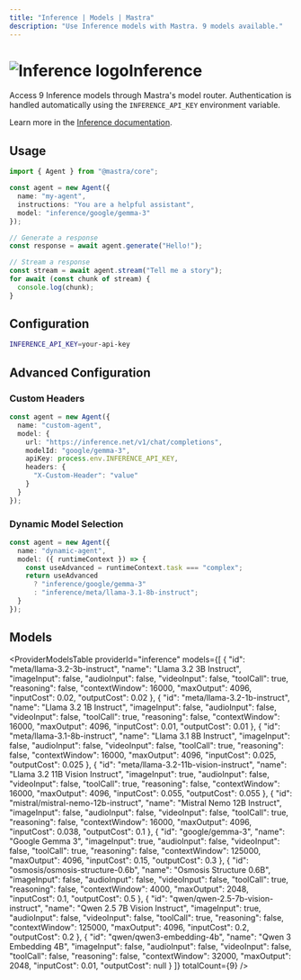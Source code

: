 ```yaml
---
title: "Inference | Models | Mastra"
description: "Use Inference models with Mastra. 9 models available."
---
```



# <img src="https://models.dev/logos/inference.svg" alt="Inference logo" className="inline w-8 h-8 mr-2 align-middle dark:invert dark:brightness-0 dark:contrast-200" />Inference

Access 9 Inference models through Mastra's model router. Authentication is handled automatically using the `INFERENCE_API_KEY` environment variable.

Learn more in the [Inference documentation](https://inference.net/models).

## Usage

```typescript
import { Agent } from "@mastra/core";

const agent = new Agent({
  name: "my-agent",
  instructions: "You are a helpful assistant",
  model: "inference/google/gemma-3"
});

// Generate a response
const response = await agent.generate("Hello!");

// Stream a response
const stream = await agent.stream("Tell me a story");
for await (const chunk of stream) {
  console.log(chunk);
}
```

## Configuration

```bash
INFERENCE_API_KEY=your-api-key
```

## Advanced Configuration

### Custom Headers

```typescript
const agent = new Agent({
  name: "custom-agent",
  model: {
    url: "https://inference.net/v1/chat/completions",
    modelId: "google/gemma-3",
    apiKey: process.env.INFERENCE_API_KEY,
    headers: {
      "X-Custom-Header": "value"
    }
  }
});
```

### Dynamic Model Selection

```typescript
const agent = new Agent({
  name: "dynamic-agent",
  model: ({ runtimeContext }) => {
    const useAdvanced = runtimeContext.task === "complex";
    return useAdvanced 
      ? "inference/google/gemma-3"
      : "inference/meta/llama-3.1-8b-instruct";
  }
});
```

## Models

<ProviderModelsTable 
  providerId="inference" 
  models={[
  {
    "id": "meta/llama-3.2-3b-instruct",
    "name": "Llama 3.2 3B Instruct",
    "imageInput": false,
    "audioInput": false,
    "videoInput": false,
    "toolCall": true,
    "reasoning": false,
    "contextWindow": 16000,
    "maxOutput": 4096,
    "inputCost": 0.02,
    "outputCost": 0.02
  },
  {
    "id": "meta/llama-3.2-1b-instruct",
    "name": "Llama 3.2 1B Instruct",
    "imageInput": false,
    "audioInput": false,
    "videoInput": false,
    "toolCall": true,
    "reasoning": false,
    "contextWindow": 16000,
    "maxOutput": 4096,
    "inputCost": 0.01,
    "outputCost": 0.01
  },
  {
    "id": "meta/llama-3.1-8b-instruct",
    "name": "Llama 3.1 8B Instruct",
    "imageInput": false,
    "audioInput": false,
    "videoInput": false,
    "toolCall": true,
    "reasoning": false,
    "contextWindow": 16000,
    "maxOutput": 4096,
    "inputCost": 0.025,
    "outputCost": 0.025
  },
  {
    "id": "meta/llama-3.2-11b-vision-instruct",
    "name": "Llama 3.2 11B Vision Instruct",
    "imageInput": true,
    "audioInput": false,
    "videoInput": false,
    "toolCall": true,
    "reasoning": false,
    "contextWindow": 16000,
    "maxOutput": 4096,
    "inputCost": 0.055,
    "outputCost": 0.055
  },
  {
    "id": "mistral/mistral-nemo-12b-instruct",
    "name": "Mistral Nemo 12B Instruct",
    "imageInput": false,
    "audioInput": false,
    "videoInput": false,
    "toolCall": true,
    "reasoning": false,
    "contextWindow": 16000,
    "maxOutput": 4096,
    "inputCost": 0.038,
    "outputCost": 0.1
  },
  {
    "id": "google/gemma-3",
    "name": "Google Gemma 3",
    "imageInput": true,
    "audioInput": false,
    "videoInput": false,
    "toolCall": true,
    "reasoning": false,
    "contextWindow": 125000,
    "maxOutput": 4096,
    "inputCost": 0.15,
    "outputCost": 0.3
  },
  {
    "id": "osmosis/osmosis-structure-0.6b",
    "name": "Osmosis Structure 0.6B",
    "imageInput": false,
    "audioInput": false,
    "videoInput": false,
    "toolCall": true,
    "reasoning": false,
    "contextWindow": 4000,
    "maxOutput": 2048,
    "inputCost": 0.1,
    "outputCost": 0.5
  },
  {
    "id": "qwen/qwen-2.5-7b-vision-instruct",
    "name": "Qwen 2.5 7B Vision Instruct",
    "imageInput": true,
    "audioInput": false,
    "videoInput": false,
    "toolCall": true,
    "reasoning": false,
    "contextWindow": 125000,
    "maxOutput": 4096,
    "inputCost": 0.2,
    "outputCost": 0.2
  },
  {
    "id": "qwen/qwen3-embedding-4b",
    "name": "Qwen 3 Embedding 4B",
    "imageInput": false,
    "audioInput": false,
    "videoInput": false,
    "toolCall": false,
    "reasoning": false,
    "contextWindow": 32000,
    "maxOutput": 2048,
    "inputCost": 0.01,
    "outputCost": null
  }
]}
  totalCount={9}
/>
